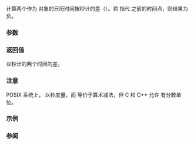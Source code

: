 {{cpp/title|difftime}}
{{cpp/chrono/c/navbar}}
{{ddcl|header=ctime|
double difftime( std::time_t time_end, std::time_t time_beg );
}}

计算两个作为 {{lc|std::time_t}} 对象的日历时间按秒计的差（{{c|time_end - time_beg}}）。若 {{c|time_end}} 指代 {{c|time_beg}} 之前的时间点，则结果为负。

===参数===
{{par begin}}
{{par | time_beg, time_end |要比较的时间}}
{{par end}}

===返回值===
以秒计的两个时间的差。

===注意===
POSIX 系统上，{{lc|std::time_t}} 以秒度量，而 {{tt|difftime}} 等价于算术减法，但 C 和 C++ 允许 {{tt|time_t}} 有分数单位。

===示例===
{{example
|code=
#include &lt;ctime&gt;
#include &lt;iostream&gt;

int main()
{
    std::time_t start = std::time(nullptr);
    volatile double d = 1.0;

    // 一些耗时操作
    for (int p = 0; p &lt; 10000; ++p)
        for (int q = 0; q &lt; 100000; ++q)
            d = d + p * d * q + d;

    std::cout &lt;&lt; "Wall time passed: "
              &lt;&lt; std::difftime(std::time(nullptr), start) &lt;&lt; " s.\n";
}
|p=true
|output=
Wall time passed: 9 s.
}}

===参阅===
{{dsc begin}}
{{dsc inc|cpp/chrono/dsc duration}}
{{dsc see c|c/chrono/difftime}}
{{dsc end}}

{{langlinks|de|en|es|fr|it|ja|pt|ru}}